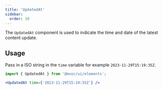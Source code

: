 ```yaml
---
title: 'UpdatedAt'
sidebar:
  order: 10
---
```



The `UpdatedAt` component is used to indicate the time and date of the latest content update.

## Usage
Pass in a ISO string in the `time` variable for example `2023-11-29T15:19:35Z`.

```jsx
import { UpdatedAt } from '@mvoc/ui/elements';

<UpdatedAt time={'2023-11-29T15:19:35Z'} />
```

<div class="not-content">
    <UpdatedAt time={'2023-08-29T15:19:35Z'} />
</div>
